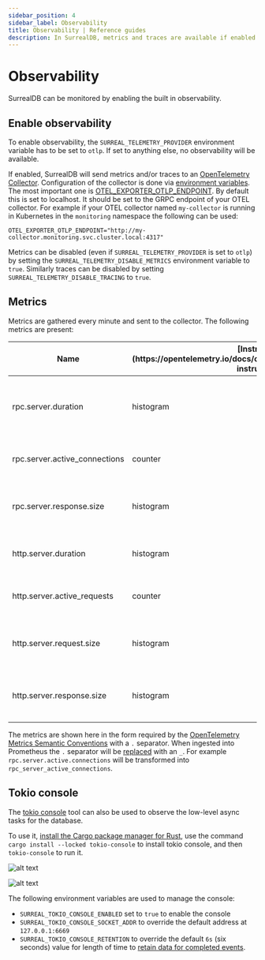 ```yaml
---
sidebar_position: 4
sidebar_label: Observability
title: Observability | Reference guides
description: In SurrealDB, metrics and traces are available if enabled⁠.
---
```



# Observability
SurrealDB can be monitored by enabling the built in observability.

## Enable observability
To enable observability, the `SURREAL_TELEMETRY_PROVIDER` environment variable has to be set to `otlp`. If set to anything else, no observability will be available.

If enabled, SurrealDB will send metrics and/or traces to an [OpenTelemetry Collector](https://opentelemetry.io/docs/collector/).  Configuration of the collector is done via [environment variables](https://opentelemetry.io/docs/languages/sdk-configuration/otlp-exporter/). The most important one is [OTEL_EXPORTER_OTLP_ENDPOINT](https://opentelemetry.io/docs/languages/sdk-configuration/otlp-exporter/#otel_exporter_otlp_endpoint). By default this is set to localhost. It should be set to the GRPC endpoint of your OTEL collector. For example if your OTEL collector named `my-collector` is running in Kubernetes in the `monitoring` namespace the following can be used: 

```
OTEL_EXPORTER_OTLP_ENDPOINT="http://my-collector.monitoring.svc.cluster.local:4317"
```

Metrics can be disabled (even if `SURREAL_TELEMETRY_PROVIDER` is set to `otlp`) by setting the `SURREAL_TELEMETRY_DISABLE_METRICS` environment variable to `true`. Similarly traces can be disabled by setting `SURREAL_TELEMETRY_DISABLE_TRACING` to `true`.

## Metrics

Metrics are gathered every minute and sent to the collector. The following metrics are present:

<table>
    <thead>
        <tr>
            <th colspan="1" scope="col">Name</th>
            <th colspan="1" scope="col">[Instrument](https://opentelemetry.io/docs/concepts/signals/metrics/#metric-instruments)</th>
            <th colspan="1" scope="col">Explanation</th>
        </tr>
    </thead>
    <tbody>
        <tr>
            <td colspan="1" scope="row" data-label="Metric name">
                rpc.server.duration
            </td>
            <td colspan="1" scope="row" data-label="Type">
                histogram
            </td>
            <td colspan="1" scope="row" data-label="Explanation">
                Measures duration of inbound RPC requests in milliseconds
            </td>
        </tr>
        <tr>
            <td colspan="1" scope="row" data-label="Metric name">
                rpc.server.active_connections
            </td>
            <td colspan="1" scope="row" data-label="Type">
                counter
            </td>
            <td colspan="1" scope="row" data-label="Explanation">
                The number of active WebSocket connections
            </td>
        </tr>
        <tr>
            <td colspan="1" scope="row" data-label="Metric name">
                rpc.server.response.size
            </td>
            <td colspan="1" scope="row" data-label="Type">
                histogram
            </td>
            <td colspan="1" scope="row" data-label="Explanation">
                Measures the size of HTTP response messages
            </td>
        </tr>
        <tr>
            <td colspan="1" scope="row" data-label="Metric name">
                http.server.duration
            </td>
            <td colspan="1" scope="row" data-label="Type">
                histogram
            </td>
            <td colspan="1" scope="row" data-label="Explanation">
                The HTTP server duration in milliseconds
            </td>
        </tr>
        <tr>
            <td colspan="1" scope="row" data-label="Metric name">
                http.server.active_requests
            </td>
            <td colspan="1" scope="row" data-label="Type">
                counter
            </td>
            <td colspan="1" scope="row" data-label="Explanation">
                The number of active HTTP requests
            </td>
        </tr>
        <tr>
            <td colspan="1" scope="row" data-label="Metric name">
                http.server.request.size
            </td>
            <td colspan="1" scope="row" data-label="Type">
                histogram
            </td>
            <td colspan="1" scope="row" data-label="Explanation">
                Measures the size of HTTP request messages
            </td>
        </tr>
        <tr>
            <td colspan="1" scope="row" data-label="Metric name">
                http.server.response.size
            </td>
            <td colspan="1" scope="row" data-label="Type">
                histogram
            </td>
            <td colspan="1" scope="row" data-label="Explanation">
                Measures the size of HTTP response messages
            </td>
        </tr>
    </tbody>
</table>

The metrics are shown here in the form required by the [OpenTelemetry Metrics Semantic Conventions](https://opentelemetry.io/docs/specs/semconv/general/metrics/) with a `.` separator. When ingested into Prometheus the `.` separator will be [replaced](https://prometheus.io/blog/2024/03/14/commitment-to-opentelemetry/#support-utf-8-metric-and-label-names) with an `_`. For example `rpc.server.active.connections` will be transformed into `rpc_server_active_connections`.

## Tokio console

<Since v="v3.0.0-beta.1" />

The [tokio console](https://github.com/tokio-rs/console) tool can also be used to observe the low-level async tasks for the database.

To use it, [install the Cargo package manager for Rust](https://doc.rust-lang.org/cargo/getting-started/installation.html), use the command `cargo install --locked tokio-console` to install tokio console, and then `tokio-console` to run it.

![alt text](tokio_console_1.png)

![alt text](tokio_console_2.png)

The following environment variables are used to manage the console:

* `SURREAL_TOKIO_CONSOLE_ENABLED` set to `true` to enable the console
* `SURREAL_TOKIO_CONSOLE_SOCKET_ADDR` to override the default address at `127.0.0.1:6669`
* `SURREAL_TOKIO_CONSOLE_RETENTION` to override the default `6s` (six seconds) value for length of time to [retain data for completed events](https://docs.rs/console-subscriber/0.4.1/console_subscriber/struct.Builder.html#method.retention).